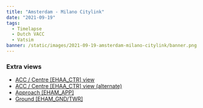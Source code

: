 ```yaml
---
title: "Amsterdam - Milano Citylink"
date: "2021-09-19"
tags:
  - Timelapse
  - Dutch VACC
  - Vatsim
banner: /static/images/2021-09-19-amsterdam-milano-citylink/banner.png
---
```


<Youtube id="UAijG4I6TkU" />

### Extra views

- [ACC / Centre [EHAA_CTR] view](https://youtu.be/S-PqYiEf6VM)
- [ACC / Centre [EHAA_CTR] view (alternate)](https://youtu.be/pdcKYEBryLs)
- [Approach [EHAM_APP]](https://youtu.be/gS8RVlikcJc)
- [Ground [EHAM_GND/TWR]](https://youtu.be/dR0hSWRHXWU)
